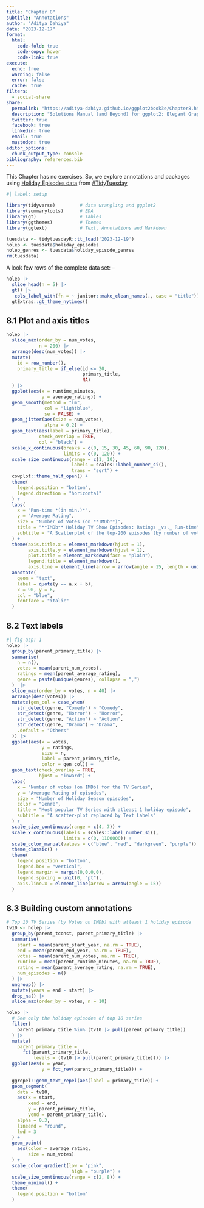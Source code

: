 ```yaml
---
title: "Chapter 8"
subtitle: "Annotations"
author: "Aditya Dahiya"
date: "2023-12-17"
format: 
  html: 
    code-fold: true
    code-copy: hover
    code-link: true
execute: 
  echo: true
  warning: false
  error: false
  cache: true
filters:
  - social-share
share:
  permalink: "https://aditya-dahiya.github.io/ggplot2book3e/Chapter8.html"
  description: "Solutions Manual (and Beyond) for ggplot2: Elegant Graphics for Data Analysis (3e)"
  twitter: true
  facebook: true
  linkedin: true
  email: true
  mastodon: true
editor_options: 
  chunk_output_type: console
bibliography: references.bib
---
```


::: callout-warning
This Chapter has no exercises. So, we explore annotations and packages using [Holiday Episodes data](https://github.com/rfordatascience/tidytuesday/blob/master/data/2023/2023-12-19/readme.md) from [#TidyTuesday](https://github.com/rfordatascience/tidytuesday/tree/master)
:::

```r
#| label: setup

library(tidyverse)         # data wrangling and ggplot2
library(summarytools)      # EDA
library(gt)                # Tables
library(ggthemes)          # Themes
library(ggtext)            # Text, Annotations and Markdown

tuesdata <- tidytuesdayR::tt_load('2023-12-19')
holep <- tuesdata$holiday_episodes
holep_genres <- tuesdata$holiday_episode_genres
rm(tuesdata)
```

A look few rows of the complete data set: --

```r
holep |> 
  slice_head(n = 5) |> 
  gt() |> 
   cols_label_with(fn = ~ janitor::make_clean_names(., case = "title")) |> 
  gtExtras::gt_theme_nytimes()
```

## **8.1 Plot and axis titles**

```r
holep |>
  slice_max(order_by = num_votes, 
            n = 200) |> 
  arrange(desc(num_votes)) |> 
  mutate(
    id = row_number(),
    primary_title = if_else(id <= 20,
                            primary_title,
                            NA)
  ) |> 
  ggplot(aes(x = runtime_minutes, 
             y = average_rating)) + 
  geom_smooth(method = "lm", 
              col = "lightblue", 
              se = FALSE) +
  geom_jitter(aes(size = num_votes),
              alpha = 0.2) +
  geom_text(aes(label = primary_title),
            check_overlap = TRUE,
            col = "black") + 
  scale_x_continuous(breaks = c(0, 15, 30, 45, 60, 90, 120),
                     limits = c(0, 120)) +
  scale_size_continuous(range = c(1, 10),
                        labels = scales::label_number_si(),
                        trans = "sqrt") +
  cowplot::theme_half_open() +
  theme(
    legend.position = "bottom",
    legend.direction = "horizontal"
  ) + 
  labs(
    x = "Run-time *(in min.)*",
    y = "Average Rating",
    size = "Number of Votes (on **IMDb**)",
    title = "**IMDb** Holiday TV Show Episodes: Ratings _vs._ Run-time",
    subtitle = "A Scatterplot of the top-200 episodes (by number of votes on IMBDb) of holiday TV shows,\nwith top 20 labelled with names of episodes"
  ) +
  theme(axis.title.x = element_markdown(hjust = 1),
        axis.title.y = element_markdown(hjust = 1),
        plot.title = element_markdown(face = "plain"),
        legend.title = element_markdown(),
        axis.line = element_line(arrow = arrow(angle = 15, length = unit(4, "mm")))) +
  annotate(
    geom = "text",
    label = quote(y == a.x + b),
    x = 90, y = 6,
    col = "blue",
    fontface = "italic"
  )
```

## **8.2 Text labels**

```r
#| fig-asp: 1
holep |> 
  group_by(parent_primary_title) |> 
  summarise(
    n = n(),
    votes = mean(parent_num_votes),
    ratings = mean(parent_average_rating),
    genre = paste(unique(genres), collapse = ",")
  )  |> 
  slice_max(order_by = votes, n = 40) |> 
  arrange(desc(votes)) |> 
  mutate(gen_col = case_when(
    str_detect(genre, "Comedy") ~ "Comedy",
    str_detect(genre, "Horror") ~ "Horror",
    str_detect(genre, "Action") ~ "Action",
    str_detect(genre, "Drama") ~ "Drama",
    .default = "Others"
  )) |> 
  ggplot(aes(x = votes,
             y = ratings,
             size = n,
             label = parent_primary_title,
             color = gen_col)) + 
  geom_text(check_overlap = TRUE,
            hjust = "inward") +
  labs(
    x = "Number of votes (on IMDb) for the TV Series",
    y = "Average Rating of episodes",
    size = "Number of Holiday Season episodes",
    color = "Genre",
    title = "Most popular TV Series with atleast 1 holiday episode",
    subtitle = "A scatter-plot replaced by Text Labels"
  ) +
  scale_size_continuous(range = c(4, 7)) +
  scale_x_continuous(labels = scales::label_number_si(),
                     limits = c(0, 1100000)) +
  scale_color_manual(values = c("blue", "red", "darkgreen", "purple")) +
  theme_classic() +
  theme(
    legend.position = "bottom",
    legend.box = "vertical", 
    legend.margin = margin(0,0,0,0),
    legend.spacing = unit(0, "pt"),
    axis.line.x = element_line(arrow = arrow(angle = 15))
  )
```

## **8.3 Building custom annotations**

```r

# Top 10 TV Series (by Votes on IMDb) with atleast 1 holiday episode
tv10 <- holep |> 
  group_by(parent_tconst, parent_primary_title) |> 
  summarise(
    start = mean(parent_start_year, na.rm = TRUE),
    end = mean(parent_end_year, na.rm = TRUE),
    votes = mean(parent_num_votes, na.rm = TRUE),
    runtime = mean(parent_runtime_minutes, na.rm = TRUE),
    rating = mean(parent_average_rating, na.rm = TRUE), 
    num_episodes = n()
  ) |> 
  ungroup() |> 
  mutate(years = end - start) |> 
  drop_na() |> 
  slice_max(order_by = votes, n = 10)

holep |> 
  # See only the holiday episodes of top 10 series
  filter(
    parent_primary_title %in% (tv10 |> pull(parent_primary_title))
  ) |> 
  mutate(
    parent_primary_title = 
      fct(parent_primary_title,
          levels = (tv10 |> pull(parent_primary_title)))) |> 
  ggplot(aes(x = year,
             y = fct_rev(parent_primary_title))) + 
  
  ggrepel::geom_text_repel(aes(label = primary_title)) +
  geom_segment(
    data = tv10,
    aes(x = start,
        xend = end,
        y = parent_primary_title,
        yend = parent_primary_title),
    alpha = 0.3,
    lineend = "round",
    lwd = 3
  ) +
  geom_point(
    aes(color = average_rating,
        size = num_votes)
  ) +
  scale_color_gradient(low = "pink", 
                        high = "purple") +
  scale_size_continuous(range = c(2, 8)) +
  theme_minimal() +
  theme(
    legend.position = "bottom"
  )
 


 
```
